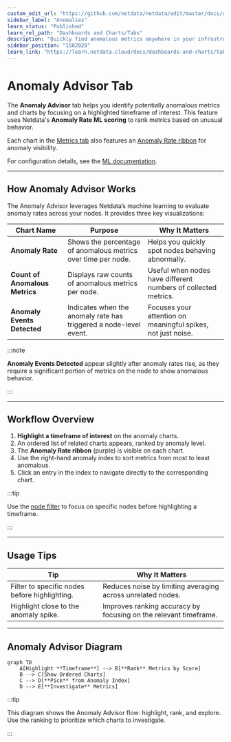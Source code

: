 ```yaml
---
custom_edit_url: "https://github.com/netdata/netdata/edit/master/docs/dashboards-and-charts/anomaly-advisor-tab.md"
sidebar_label: "Anomalies"
learn_status: "Published"
learn_rel_path: "Dashboards and Charts/Tabs"
description: "Quickly find anomalous metrics anywhere in your infrastructure."
sidebar_position: "1502020"
learn_link: "https://learn.netdata.cloud/docs/dashboards-and-charts/tabs/anomalies"
---
```


# Anomaly Advisor Tab

The **Anomaly Advisor** tab helps you identify potentially anomalous metrics and charts by focusing on a highlighted timeframe of interest. This feature uses Netdata's **Anomaly Rate ML scoring** to rank metrics based on unusual behavior.

Each chart in the [Metrics tab](/docs/dashboards-and-charts/tabs/metrics) also features an [Anomaly Rate ribbon](/docs/dashboards-and-charts/charts#anomaly-rate-ribbon) for anomaly visibility.

For configuration details, see the [ML documentation](/docs/machine-learning-and-anomaly-detection/ml-models-and-anomaly-detection).

---

## How Anomaly Advisor Works

The Anomaly Advisor leverages Netdata’s machine learning to evaluate anomaly rates across your nodes. It provides three key visualizations:

| Chart Name                     | Purpose                                                           | Why It Matters                                                 |
|--------------------------------|-------------------------------------------------------------------|----------------------------------------------------------------|
| **Anomaly Rate**               | Shows the percentage of anomalous metrics over time per node.     | Helps you quickly spot nodes behaving abnormally.              |
| **Count of Anomalous Metrics** | Displays raw counts of anomalous metrics per node.                | Useful when nodes have different numbers of collected metrics. |
| **Anomaly Events Detected**    | Indicates when the anomaly rate has triggered a node-level event. | Focuses your attention on meaningful spikes, not just noise.   |

:::note

**Anomaly Events Detected** appear slightly after anomaly rates rise, as they require a significant portion of metrics on the node to show anomalous behavior.

:::

---

## Workflow Overview

1. **Highlight a timeframe of interest** on the anomaly charts.
2. An ordered list of related charts appears, ranked by anomaly level.
3. The **Anomaly Rate ribbon** (purple) is visible on each chart.
4. Use the right-hand anomaly index to sort metrics from most to least anomalous.
5. Click an entry in the index to navigate directly to the corresponding chart.

:::tip

Use the [node filter](/docs/dashboards-and-charts/node-filter) to focus on specific nodes before highlighting a timeframe.

:::

---

## Usage Tips

| Tip                                           | Why It Matters                                                   |
|-----------------------------------------------|------------------------------------------------------------------|
| Filter to specific nodes before highlighting. | Reduces noise by limiting averaging across unrelated nodes.      |
| Highlight close to the anomaly spike.         | Improves ranking accuracy by focusing on the relevant timeframe. |

---

## Anomaly Advisor Diagram

```mermaid
graph TD
    A[Highlight **Timeframe**] --> B[**Rank** Metrics by Score]
    B --> C[Show Ordered Charts]
    C --> D[**Pick** from Anomaly Index]
    D --> E[**Investigate** Metrics]
```

:::tip

This diagram shows the Anomaly Advisor flow: highlight, rank, and explore. Use the ranking to prioritize which charts to investigate.

:::
